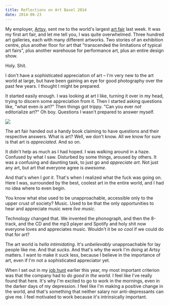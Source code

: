 ```yaml
---
title: Reflections on Art Basel 2014
date: 2014-06-23
---
```



My employer, [Artsy](http://artsy.net), sent me to the world's largest [art fair](https://www.artbasel.com) last week. It was my first art fair, and let me tell you, I was quite overwhelmed. Three hundred art galleries, each with many different artworks. Two stories of an exhibition centre, plus another floor for art that "transcended the limitations of typical art fairs", plus another warehouse for performance art, plus an entire design show.

Holy. Shit.


I don't have a sophisticated appreciation of art – I'm very new to the art world at large, but have been gaining an eye for good photography over the past few years. I thought I might be prepared.

It started easily enough. I was looking at art I like, turning it over in my head, trying to discern some appreciation from it. Then I started asking questions like, "what even _is_ art?" Then things got trippy. "Can you ever _not_ editorialize art?" Oh boy. Questions I wasn't prepared to answer myself.

 ![](3BB7D2EAFD1D43788D8B7C9A6A54A09A.jpg)

The art fair handed out a handy book claiming to have questions and their respective answers. What is art? Well, we don't know. All we know for sure is that art is _appreciated_. And so on.

It didn't help as much as I had hoped. I was walking around in a haze. Confused by what I saw. Disturbed by some things, aroused by others. It was a confusing and daunting task, to just go and _appreciate art_. Not just any art, but art that everyone agree is _awesome_.

And that's when I _got it_. That's when I realized what the fuck was going on. Here I was, surrounded by the best, coolest art in the entire world, and I had no idea where to even begin.

You know what else used to be unapproachable, accessible only to the upper crust of society? Music. Used to be that the only opportunities to hear and appreciate music were _live music_.

Technology changed that. We invented the phonograph, and then the 8-track, and the CD and the mp3 player and Spotify and holy shit now everyone loves and appreciates music. Wouldn't it be _so cool_ if we could do that for art?

The art world is _hella intimidating_. It's _unbelievably_ unapproachable for lay people like me. And that _sucks_. And that's why the work I'm doing at Artsy matters. I want to make it suck less, because I believe in the importance of art, even if I'm not a sophisticated appreciator yet.

When I set out in my [job hunt](/blog/job-hunt) earlier this year, my most important criterion was that the company had to _do good in the world_. I feel like I've really found that here. It's why I'm excited to go to work in the mornings, even in the darker days of my depression. I feel like I'm making a positive change in the world, and that's something that neither salary nor anti-depressants can give me. I feel motivated to work because it's intrinsically important.


  